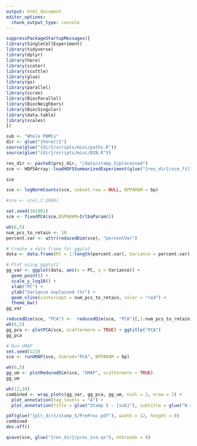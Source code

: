```yaml
---
output: html_document
editor_options: 
  chunk_output_type: console
---
```


```r
suppressPackageStartupMessages({
library(SingleCellExperiment)
library(tidyverse)
library(dplyr)
library(here)
library(scater)
library(scuttle)
library(glue)
library(qs)
library(parallel)
library(scran)
library(BiocParallel)
library(BiocNeighbors)
library(BiocSingular)
library(data.table)
library(scales)
})
```

```r
sub <- "Whole PBMCs"
dir <- glue("{here()}")
source(glue("{dir}/scripts/misc/paths.R"))
source(glue("{dir}/scripts/misc/BIN.R"))
```

```r
res_dir <- paste0(proj_dir, "/data/stamp_5/processed")
sce <- HDF5Array::loadHDF5SummarizedExperiment(glue("{res_dir}/sce_filt"))
```

```r
sce
```

```r
sce <- logNormCounts(sce, subset.row = NULL, BPPARAM = bp)
```


```r
#sce <- sce[,1:1000]
```


```r
set.seed(101001)
sce <- fixedPCA(sce,BSPARAM=IrlbaParam())
```


```r
wh(6,5)
num_pcs_to_retain <- 10
percent.var <- attr(reducedDim(sce), "percentVar")

# Create a data frame for ggplot
data <- data.frame(PC = 1:length(percent.var), Variance = percent.var)

# Plot using ggplot2
gg_var <- ggplot(data, aes(x = PC, y = Variance)) +
  geom_point() +
  scale_y_log10() +
  xlab("PC") +
  ylab("Variance explained (%)") +
  geom_vline(xintercept = num_pcs_to_retain, color = "red") +
  theme_bw()
gg_var
```


```r
reducedDim(sce, "PCA") <-  reducedDim(sce, "PCA")[,1:num_pcs_to_retain]
wh(6,5)
gg_pca <- plotPCA(sce, scattermore = TRUE) + ggtitle("PCA")
gg_pca
```


```r
# Run UMAP
set.seed(123)
sce <- runUMAP(sce, dimred="PCA", BPPARAM = bp)
```

```r
wh(6,5)
gg_um <- plotReducedDim(sce, "UMAP", scattermore = TRUE) 
gg_um
```

```r
wh(12,10)
combined <- wrap_plots(gg_var, gg_pca, gg_um, ncol = 2, nrow = 2) +
  plot_annotation(tag_levels = "A") + 
  plot_annotation(title = glue("Stamp 5 - {sub}"), subtitle = glue("N = {comma(ncol(sce))} cells"))

```

```r
pdf(glue("{plt_dir}/stamp_5/PreProc.pdf"), width = 12, height = 8)
combined
dev.off()
```


```r
qsave(sce, glue("{res_dir}/proc_sce.qs"), nthreads = 8)
```
